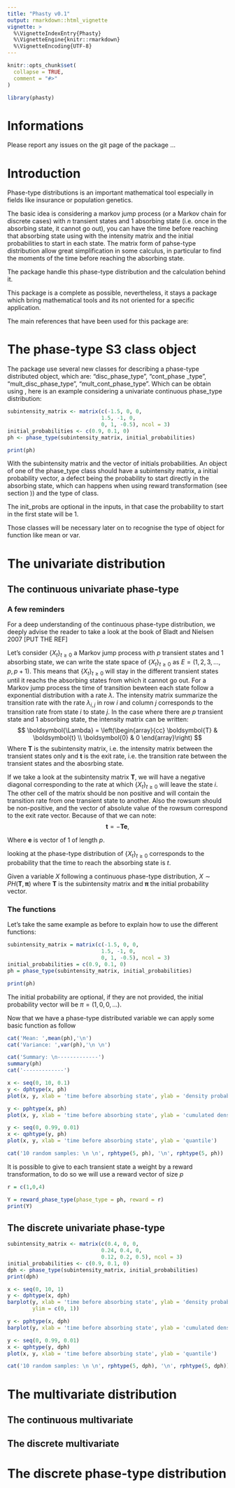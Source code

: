 ```yaml
---
title: "Phasty v0.1"
output: rmarkdown::html_vignette
vignette: >
  %\VignetteIndexEntry{Phasty}
  %\VignetteEngine{knitr::rmarkdown}
  %\VignetteEncoding{UTF-8}
---
```


```r
knitr::opts_chunk$set(
  collapse = TRUE,
  comment = "#>"
)
```

```r
library(phasty)
```

# Informations

Please report any issues on the git page of the package ...

# Introduction

Phase-type distributions is an important mathematical tool especially in fields like insurance or population genetics.

The basic idea is considering a markov jump process (or a Markov chain for discrete cases) with $n$ transient states and 1 absorbing state (i.e. once in the absorbing state, it cannot go out), you can have the time before reaching that absorbing state using with the intensity matrix and the initial probabilities to start in each state. The matrix form of pahse-type distribution allow great simplification in some calculus, in particular to find the moments of the time before reaching the absorbing state.

The package \code{phasty} handle this phase-type distribution and the calculation behind it.

This package is a complete as possible, nevertheless, it stays a package which bring mathematical tools and its not oriented for a specific application. 

The main references that have been used for this package are:

# The phase-type S3 class object

The package use several new classes for describing a phase-type distributed object, which are: "disc_phase_type", "cont_phase
_type", "mult_disc_phase_type", "mult_cont_phase_type". Which can be obtain
using \code{phase_type}, here is an example considering a univariate continuous phase_type distribution:

```r
subintensity_matrix <- matrix(c(-1.5, 0, 0,
                              1.5, -1, 0,
                              0, 1, -0.5), ncol = 3)
initial_probabilities <- c(0.9, 0.1, 0)
ph <- phase_type(subintensity_matrix, initial_probabilities)

print(ph)
```

With \code{subint_mat} the subintensity matrix and \code{init_probs} the vector of initials probabilities. 
An object of one of the phase_type class should have a subintensity matrix, a initial probability vector, a defect being the probability to start directly in 
the absorbing state, which can happens when using reward transformation (see section \)) and the type of class.

The init_probs are optional in the inputs, in that case the probability to start in the first state will be 1.

Those classes will be necessary later on to recognise the type of object for function like mean or var.

# The univariate distribution

## The continuous univariate phase-type
### A few reminders

For a deep understanding of the continuous phase-type distribution, we deeply advise the reader to take a look at the book of Bladt and Nielsen 2007 [PUT THE REF]

Let's consider $\{ X_t \}_{t \ge 0}$ a Markov jump process with $p$ transient states and 1 absorbing state, we can write the state space of $\{ X_t \}_{t \ge 0}$ as $E = (1,\, 2,\, 3,\, ...,\, p,\, p+1)$.
This means that $\{ X_t \}_{t \ge 0}$ will stay in the different transient states until it reachs the absorbing states from which it cannot go out.
For a Markov jump process the time of transition bewteen each state follow a exponential distribution with a rate $\lambda$. The intensity matrix summarize the transition rate with the rate $\lambda_{i,j}$ in row $i$ and column $j$ corresponds to the transition rate from state $i$ to state $j$.
In the case where there are $p$ transient state and 1 absorbing state, the intensity matrix can be written:
$$
\boldsymbol{\Lambda} = 
\left(\begin{array}{cc} 
\boldsymbol{T} & \boldsymbol{t} \\
\boldsymbol{0} & 0
\end{array}\right)
$$ 
Where $\boldsymbol{T}$ is the subintensity matrix, i.e. the intensity matrix between the transient states only and $\boldsymbol{t}$ is the exit rate, i.e. the transition rate between the transient states and the abosrbing state.

If we take a look at the subintensity matrix $\boldsymbol{T}$, we will have a negative diagonal corresponding to the rate at which $\{ X_t \}_{t \ge 0}$ will leave the state $i$. The other cell of the matrix should be non positive and will contain the transition rate from one transient state to another. Also the rowsum should be non-positive, and the vector of absolute value of the rowsum correspond to the exit rate vector. Because of that we can note:
$$
\boldsymbol{t} = -\boldsymbol{Te},
$$ 

Where $\boldsymbol{e}$ is vector of 1 of length $p$.

looking at the phase-type distribution of $\{ X_t \}_{t \ge 0}$ corresponds to the probability that the time to reach the absorbing state is $t$.

Given a variable $X$ following a continuous phase-type distribution, $X\sim PH(\boldsymbol{T}, \boldsymbol{\pi})$ where $\boldsymbol{T}$ is the subintensity matrix and $\boldsymbol{\pi}$ the initial probability vector.

### The functions

Let's take the same example as before to explain how to use the different functions:

```r
subintensity_matrix = matrix(c(-1.5, 0, 0,
                              1.5, -1, 0,
                              0, 1, -0.5), ncol = 3)
initial_probabilities = c(0.9, 0.1, 0)
ph = phase_type(subintensity_matrix, initial_probabilities)

print(ph)
```

The initial probability are optional, if they are not provided, the initial probability vector will be $\pi = (1,\, 0,\, 0,\, ...)$.

Now that we have a phase-type distributed variable we can apply some basic function as follow 

```r
cat('Mean: ',mean(ph),'\n')
cat('Variance: ',var(ph),'\n \n')

cat('Summary: \n-------------')
summary(ph)
cat('-------------')
```


```r
x <- seq(0, 10, 0.1)
y <- dphtype(x, ph)
plot(x, y, xlab = 'time before absorbing state', ylab = 'density probability')

y <- pphtype(x, ph)
plot(x, y, xlab = 'time before absorbing state', ylab = 'cumulated density probability')

y <- seq(0, 0.99, 0.01)
x <- qphtype(y, ph)
plot(x, y, xlab = 'time before absorbing state', ylab = 'quantile')

cat('10 random samples: \n \n', rphtype(5, ph), '\n', rphtype(5, ph))
```


It is possible to give to each transient state a weight by a reward 
transformation, to do so we will use a reward vector of size $p$

```r
r = c(1,0,4)

Y = reward_phase_type(phase_type = ph, reward = r)
print(Y)
```
## The discrete univariate phase-type

```r
subintensity_matrix <- matrix(c(0.4, 0, 0,
                              0.24, 0.4, 0,
                              0.12, 0.2, 0.5), ncol = 3)
initial_probabilities <- c(0.9, 0.1, 0)
dph <- phase_type(subintensity_matrix, initial_probabilities)
print(dph)

```

```r
x <- seq(0, 10, 1)
y <- dphtype(x, dph)
barplot(y, xlab = 'time before absorbing state', ylab = 'density probability', 
        ylim = c(0, 1))

y <- pphtype(x, dph)
barplot(y, xlab = 'time before absorbing state', ylab = 'cumulated density probability', ylim = c(0, 1))

y <- seq(0, 0.99, 0.01)
x <- qphtype(y, dph)
plot(x, y, xlab = 'time before absorbing state', ylab = 'quantile')

cat('10 random samples: \n \n', rphtype(5, dph), '\n', rphtype(5, dph))
```


# The multivariate distribution
## The continuous multivariate


## The discrete multivariate


# The discrete phase-type distribution


